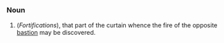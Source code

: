 =={{en}}==
===Noun===
#(''Fortifications''), that part of the curtain whence the fire of the opposite [[bastion]] may be discovered.